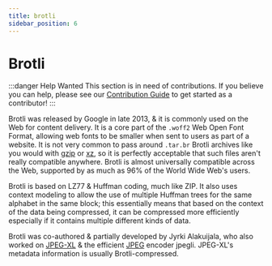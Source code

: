 ```yaml
---
title: brotli
sidebar_position: 6
---
```


# Brotli

:::danger Help Wanted
This section is in need of contributions. If you believe you can help, please see our [Contribution Guide](../contribution-guide.mdx) to get started as a contributor!
:::

Brotli was released by Google in late 2013, & it is commonly used on the Web for content delivery. It is a core part of the `.woff2` Web Open Font Format, allowing web fonts to be smaller when sent to users as part of a website. It is not very common to pass around `.tar.br` Brotli archives like you would with [gzip](../data/gzip.mdx) or [xz](../data/xz.mdx), so it is perfectly acceptable that such files aren't really compatible anywhere. Brotli is almost universally compatible across the Web, supported by as much as 96% of the World Wide Web's users.

Brotli is based on LZ77 & Huffman coding, much like ZIP. It also uses context modeling to allow the use of multiple Huffman trees for the same alphabet in the same block; this essentially means that based on the context of the data being compressed, it can be compressed more efficiently especially if it contains multiple different kinds of data.

Brotli was co-authored & partially developed by Jyrki Alakuijala, who also worked on [JPEG-XL](../images/JXL.mdx) & the efficient [JPEG](../images/JPEG.mdx) encoder jpegli. JPEG-XL's metadata information is usually Brotli-compressed.